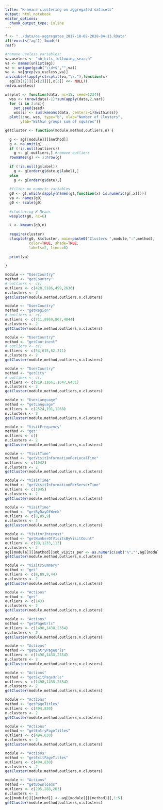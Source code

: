 ```yaml
---
title: "K-means clustering on aggregated datasets"
output: html_notebook
editor_options: 
  chunk_output_type: inline
---
```


```r
f <- "../data/os-aggregates_2017-10-02-2018-04-13.RData"
if(!exists("ag")) load(f)
rm(f)
```
```r
#remove useless variables:
va.useless <- "nb_hits_following_search"
va <- names(unlist(ag))
va <- unique(gsub("\\d+$","",va))
va <- va[grep(va.useless,va)]
invisible(lapply(strsplit(va,"\\."),function(x)
  ag[[x[1]]][[x[2]]][,x[3]] <<- NULL))
rm(va.useless)
```
```r
wssplot <- function(data, nc=15, seed=1234){
  wss <- (nrow(data)-1)*sum(apply(data,2,var))
  for (i in 2:nc){
    set.seed(seed)
    wss[i] <- sum(kmeans(data, centers=i)$withinss)}
  plot(1:nc, wss, type="b", xlab="Number of Clusters",
       ylab="Within groups sum of squares")}
```

```r
getCluster <- function(module,method,outliers,n) {
  
  g <- ag[[module]][[method]]
  g <- na.omit(g)
  if (!is.null(outliers))
    g <- g[-outliers,] #remove outliers
  rownames(g) <- 1:nrow(g)
  
  if (!is.null(g$label))
    g <- g[order(g$date,g$label),]
  else
    g <- g[order(g$date),]
 
  #filter on numeric variables
  g0 <- g[,which(sapply(names(g),function(x) is.numeric(g[,x])))]
  va <- names(g0)
  g0 <- scale(g0)
  
  #clustering K-Means
  wssplot(g0, nc=6)
  
  k <- kmeans(g0,n)
  
  require(cluster)
  clusplot(g0, k$cluster, main=paste0("Clusters ",module,":",method),
           color=TRUE, shade=TRUE,
           labels=2, lines=0)
  
  print(va)
    
}
```

```r
module <- "UserCountry"
method <- "getCountry"
# outliers <- c()
outliers <- c(420,5186,499,2636)
n.clusters <- 2
getCluster(module,method,outliers,n.clusters)
```

```r
module <- "UserCountry"
method <- "getRegion"
# outliers <- c()
outliers <- c(711,8969,867,4844)
n.clusters <- 2
getCluster(module,method,outliers,n.clusters)
```

```r
module <- "UserCountry"
method <- "getContinent"
# outliers <- c()
outliers <- c(54,615,62,311)
n.clusters <- 2
getCluster(module,method,outliers,n.clusters)
```

```r
module <- "UserCountry"
method <- "getCity"
# outliers <- c()
outliers <- c(919,11661,1347,6431)
n.clusters <- 2
getCluster(module,method,outliers,n.clusters)
```

```r
module <- "UserLanguage"
method <- "getLanguage"
outliers <- c(2524,191,1268)
n.clusters <- 2
getCluster(module,method,outliers,n.clusters)
```


```r
module <- "VisitFrequency"
method <- "get"
outliers <- c()
n.clusters <- 2
getCluster(module,method,outliers,n.clusters)
```

```r
module <- "VisitTime"
method <- "getVisitInformationPerLocalTime"
outliers <- c(1042)
n.clusters <- 2
getCluster(module,method,outliers,n.clusters)
```

```r
module <- "VisitTime"
method <- "getVisitInformationPerServerTime"
outliers <- c(1045)
n.clusters <- 2
getCluster(module,method,outliers,n.clusters)
```

```r
module <- "VisitTime"
method <- "getByDayOfWeek"
outliers <- c(8,89,9)
n.clusters <- 2
getCluster(module,method,outliers,n.clusters)
```

```r
module <- "VisitorInterest"
method <- "getNumberOfVisitsByVisitCount"
outliers <- c(99,1233,113)
n.clusters <- 2
ag[[module]][[method]]$nb_visits_per <- as.numeric(sub("%","",ag[[module]][[method]]$nb_visits_percentage))
getCluster(module,method,outliers,n.clusters)
```

```r
module <- "VisitsSummary"
method <- "get"
outliers <- c(8,89,9,44)
n.clusters <- 2
getCluster(module,method,outliers,n.clusters)
```

```r
module <- "Actions"
method <- "get"
outliers <- c(143)
n.clusters <- 2
getCluster(module,method,outliers,n.clusters)
```

```r
module <- "Actions"
method <- "getPageUrls"
outliers <- c(1498,1438,2354)
n.clusters <- 2
getCluster(module,method,outliers,n.clusters)
```

```r
module <- "Actions"
method <- "getEntryPageUrls"
outliers <- c(1498,1438,2354)
n.clusters <- 2
getCluster(module,method,outliers,n.clusters)
```

```r
module <- "Actions"
method <- "getExitPageUrls"
outliers <- c(1498,1438,2354)
n.clusters <- 2
getCluster(module,method,outliers,n.clusters)
```

```r
module <- "Actions"
method <- "getPageTitles"
outliers <- c(494,830)
n.clusters <- 2
getCluster(module,method,outliers,n.clusters)
```

```r
module <- "Actions"
method <- "getEntryPageTitles"
outliers <- c(494,830)
n.clusters <- 2
getCluster(module,method,outliers,n.clusters)
```

```r
module <- "Actions"
method <- "getExitPageTitles"
outliers <- c(494,830)
n.clusters <- 2
getCluster(module,method,outliers,n.clusters)
```

```r
module <- "Actions"
method <- "getDownloads"
outliers <- c(295,288,263)
n.clusters <- 2
ag[[module]][[method]] <- ag[[module]][[method]][,1:5]
getCluster(module,method,outliers,n.clusters)
```
